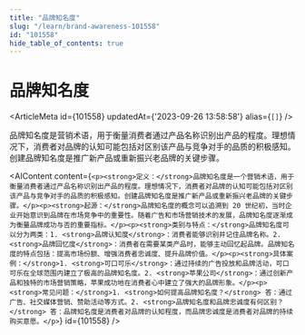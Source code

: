 ```yaml
---
title: "品牌知名度"
slug: "/learn/brand-awareness-101558"
id: "101558"
hide_table_of_contents: true
---
```



# 品牌知名度

<ArticleMeta id={101558} updatedAt={'2023-09-26 13:58:58'} alias={`[]`} />
<div className='border-solid border-b border-t-0 my-4 border-[var(--ifm-color-gray-300)]' />

品牌知名度是营销术语，用于衡量消费者通过产品名称识别出产品的程度。理想情况下，消费者对品牌的认知可能包括对区别该产品与竞争对手的品质的积极感知。创建品牌知名度是推广新产品或重新振兴老品牌的关键步骤。

<AIContent content={`<p><strong>定义：</strong>品牌知名度是一个营销术语，用于衡量消费者通过产品名称识别出产品的程度。理想情况下，消费者对品牌的认知可能包括对区别该产品与竞争对手的品质的积极感知。创建品牌知名度是推广新产品或重新振兴老品牌的关键步骤。</p><p><strong>起源：</strong>品牌知名度的概念可以追溯到 20 世纪初，当时企业开始意识到品牌在市场竞争中的重要性。随着广告和市场营销技术的发展，品牌知名度逐渐成为衡量品牌成功与否的重要指标。</p><p><strong>类别与特点：</strong>品牌知名度可以分为两类：1. <strong>品牌认知度</strong>：消费者能够识别并记住品牌名称。2. <strong>品牌回忆度</strong>：消费者在需要某类产品时，能够主动回忆起品牌。品牌知名度的特点包括：提高市场份额、增强消费者忠诚度、提升品牌价值。</p><p><strong>具体案例：</strong>1. <strong>可口可乐</strong>：通过持续的广告投放和品牌活动，可口可乐在全球范围内建立了极高的品牌知名度。2. <strong>苹果公司</strong>：通过创新产品和独特的市场营销策略，苹果成功地在消费者心中建立了强大的品牌形象。</p><p><strong>常见问题：</strong>1. <strong>如何提高品牌知名度？</strong> 答：通过广告、社交媒体营销、赞助活动等方式。2. <strong>品牌知名度和品牌忠诚度有何区别？</strong> 答：品牌知名度是消费者对品牌的认知程度，而品牌忠诚度是消费者对品牌的持续购买意愿。</p>`} id={101558} />
